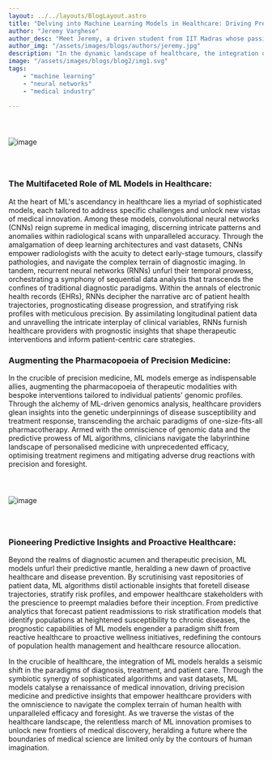 ```yaml
---
layout: ../../layouts/BlogLayout.astro
title: "Delving into Machine Learning Models in Healthcare: Driving Precision Medicine and Predictive Insights"
author: "Jeremy Varghese"
author_desc: "Meet Jeremy, a driven student from IIT Madras whose passion lies at the crossroads of business and data science. With an insatiable thirst for knowledge and a relentless drive for excellence, he effortlessly traverses the intricate landscapes of academia and innovation."
author_img: "/assets/images/blogs/authors/jeremy.jpg"
description: "In the dynamic landscape of healthcare, the integration of machine learning (ML) models heralds a transformative era, redefining diagnostic precision, treatment efficacy, and patient care. Today, we delve deeper into the intricate fabric of ML models and their profound impact on the healthcare industry, unravelling the mechanisms through which they drive precision medicine and predictive insights."
image: "/assets/images/blogs/blog2/img1.svg"
tags: 
    - "machine learning"
    - "neural networks"
    - "medical industry"

---
```



<img src="/assets/images/blogs/blog2/img1.svg" alt="image" style="margin: 2.56rem auto;"/>

### The Multifaceted Role of ML Models in Healthcare:

At the heart of ML's ascendancy in healthcare lies a myriad of sophisticated models, each tailored to address specific challenges and unlock new vistas of medical innovation. Among these models, convolutional neural networks (CNNs) reign supreme in medical imaging, discerning intricate patterns and anomalies within radiological scans with unparalleled accuracy. Through the amalgamation of deep learning architectures and vast datasets, CNNs empower radiologists with the acuity to detect early-stage tumours, classify pathologies, and navigate the complex terrain of diagnostic imaging. In tandem, recurrent neural networks (RNNs) unfurl their temporal prowess, orchestrating a symphony of sequential data analysis that transcends the confines of traditional diagnostic paradigms. Within the annals of electronic health records (EHRs), RNNs decipher the narrative arc of patient health trajectories, prognosticating disease progression, and stratifying risk profiles with meticulous precision. By assimilating longitudinal patient data and unravelling the intricate interplay of clinical variables, RNNs furnish healthcare providers with prognostic insights that shape therapeutic interventions and inform patient-centric care strategies.

<Quote quote={quote}/>

### Augmenting the Pharmacopoeia of Precision Medicine:

In the crucible of precision medicine, ML models emerge as indispensable allies, augmenting the pharmacopoeia of therapeutic modalities with bespoke interventions tailored to individual patients' genomic profiles. Through the alchemy of ML-driven genomics analysis, healthcare providers glean insights into the genetic underpinnings of disease susceptibility and treatment response, transcending the archaic paradigms of one-size-fits-all pharmacotherapy. Armed with the omniscience of genomic data and the predictive prowess of ML algorithms, clinicians navigate the labyrinthine landscape of personalised medicine with unprecedented efficacy, optimising treatment regimens and mitigating adverse drug reactions with precision and foresight.

<img src="/assets/images/blogs/blog2/img2.svg" alt="image" style="margin: 2.56rem auto;"/>

### Pioneering Predictive Insights and Proactive Healthcare:

Beyond the realms of diagnostic acumen and therapeutic precision, ML models unfurl their predictive mantle, heralding a new dawn of proactive healthcare and disease prevention. By scrutinising vast repositories of patient data, ML algorithms distil actionable insights that foretell disease trajectories, stratify risk profiles, and empower healthcare stakeholders with the prescience to preempt maladies before their inception. From predictive analytics that forecast patient readmissions to risk stratification models that identify populations at heightened susceptibility to chronic diseases, the prognostic capabilities of ML models engender a paradigm shift from reactive healthcare to proactive wellness initiatives, redefining the contours of population health management and healthcare resource allocation.

In the crucible of healthcare, the integration of ML models heralds a seismic shift in the paradigms of diagnosis, treatment, and patient care. Through the symbiotic synergy of sophisticated algorithms and vast datasets, ML models catalyse a renaissance of medical innovation, driving precision medicine and predictive insights that empower healthcare providers with the omniscience to navigate the complex terrain of human health with unparalleled efficacy and foresight. As we traverse the vistas of the healthcare landscape, the relentless march of ML innovation promises to unlock new frontiers of medical discovery, heralding a future where the boundaries of medical science are limited only by the contours of human imagination.


